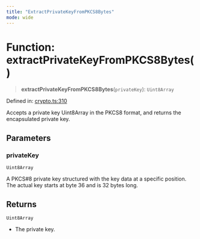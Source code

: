 ```yaml
---
title: "ExtractPrivateKeyFromPKCS8Bytes"
mode: wide
---
```

  
# Function: extractPrivateKeyFromPKCS8Bytes()

> **extractPrivateKeyFromPKCS8Bytes**(`privateKey`): `Uint8Array`

Defined in: [crypto.ts:310](https://github.com/tkhq/sdk/blob/main/packages/crypto/src/crypto.ts#L310)

Accepts a private key Uint8Array in the PKCS8 format, and returns the encapsulated private key.

## Parameters

### privateKey

`Uint8Array`

A PKCS#8 private key structured with the key data at a specific position. The actual key starts at byte 36 and is 32 bytes long.

## Returns

`Uint8Array`

- The private key.
